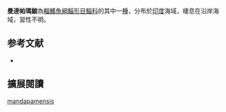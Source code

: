 {{Speciesbox 
| status = NE
| status_system = IUCN3.1
| status_ref = 
| taxon = Liza mandapamensis
| authority =  [[Thomson|Thomson]], 1997
| synonyms = 
}}
'''曼達帕瑪鮻'''為[[輻鰭魚綱|輻鰭魚綱]][[鯔形目|鯔形目]][[鯔科|鯔科]]的其中一[[種|種]]，分布於[[印度|印度]]海域，棲息在沿岸海域，習性不明。

== 参考文献 ==
{{reflist}}
*{{FishBase_species|genus=Liza|species=mandapamensis|year=2012|month=7}}

== 擴展閱讀 == 
{{refbegin}}
{{wikispecies-inline|Liza mandapamensis|曼達帕瑪鮻}}
{{refend}}
{{Taxonbar|from=Q2185593}}

[[Category:鮻屬|mandapamensis]]
